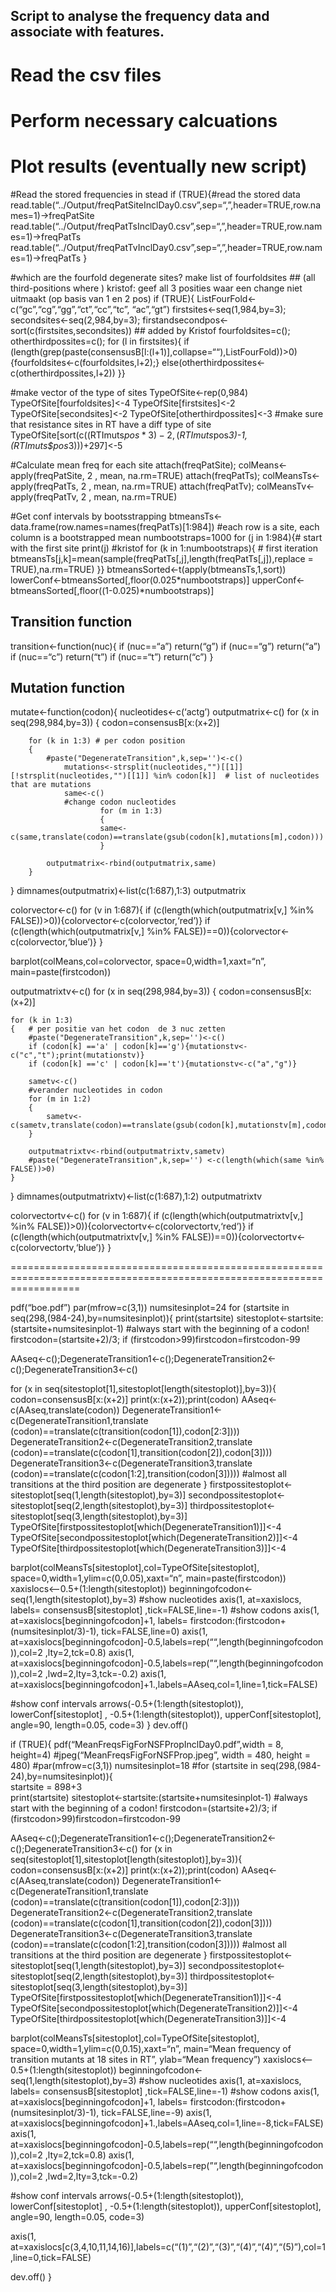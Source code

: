 ## Script to analyse the frequency data and associate with features. 
# Read the csv files 
# Perform necessary calcuations
# Plot results (eventually new script)

#Read the stored frequencies in stead
if (TRUE){#read the stored data
read.table("../Output/freqPatSiteInclDay0.csv",sep=",",header=TRUE,row.names=1)->freqPatSite
read.table("../Output/freqPatTsInclDay0.csv",sep=",",header=TRUE,row.names=1)->freqPatTs
read.table("../Output/freqPatTvInclDay0.csv",sep=",",header=TRUE,row.names=1)->freqPatTs
}

#which are the fourfold degenerate sites? make list of fourfoldsites
## (all third-positions where ) kristof: geef all 3 posities waar een change niet uitmaakt (op basis van 1 en 2 pos)
if (TRUE){
ListFourFold<-c("gc","cg","gg","ct","cc","tc", "ac","gt")
firstsites<-seq(1,984,by=3); secondsites<-seq(2,984,by=3); 
firstandsecondpos<-sort(c(firstsites,secondsites)) ## added by Kristof
fourfoldsites=c(); otherthirdpossites=c();
for (l in firstsites){
	if (length(grep(paste(consensusB[l:(l+1)],collapse=""),ListFourFold))>0){fourfoldsites<-c(fourfoldsites,l+2);}
	else(otherthirdpossites<-c(otherthirdpossites,l+2))
}}

#make vector of the type of sites 
TypeOfSite<-rep(0,984)
TypeOfSite[fourfoldsites]<-4
TypeOfSite[firstsites]<-2
TypeOfSite[secondsites]<-2
TypeOfSite[otherthirdpossites]<-3
#make sure that resistance sites in RT have a diff type of site
TypeOfSite[sort(c((RTImuts$pos*3)-2,(RTImuts$pos*3)-1,(RTImuts$pos*3)))+297]<-5



#Calculate mean freq for each site 
attach(freqPatSite); colMeans<-apply(freqPatSite, 2 , mean, na.rm=TRUE)
attach(freqPatTs); colMeansTs<-apply(freqPatTs, 2 , mean, na.rm=TRUE)
attach(freqPatTv); colMeansTv<-apply(freqPatTv, 2 , mean, na.rm=TRUE)



#Get conf intervals by bootsstrapping
btmeansTs<-data.frame(row.names=names(freqPatTs)[1:984]) #each row is a site, each column is a bootstrapped mean
numbootstraps=1000
for (j in 1:984){# start with the first site
    print(j)  #kristof
for (k in 1:numbootstraps){ # first iteration
  btmeansTs[j,k]=mean(sample(freqPatTs[,j],length(freqPatTs[,j]),replace = TRUE),na.rm=TRUE)
}}
btmeansSorted<-t(apply(btmeansTs,1,sort))
lowerConf<-btmeansSorted[,floor(0.025*numbootstraps)]
upperConf<-btmeansSorted[,floor((1-0.025)*numbootstraps)]





## Transition function 
transition<-function(nuc){
  if (nuc=="a") return("g")
  if (nuc=="g") return("a")
  if (nuc=="c") return("t")
  if (nuc=="t") return("c")
}


## Mutation function
mutate<-function(codon){
nucleotides<-c('actg')
outputmatrix<-c()
for (x in seq(298,984,by=3))
{
    codon=consensusB[x:(x+2)]

        for (k in 1:3) # per codon position
        {   
            #paste("DegenerateTransition",k,sep='')<-c()
                mutations<-strsplit(nucleotides,"")[[1]][!strsplit(nucleotides,"")[[1]] %in% codon[k]]  # list of nucleotides that are mutations
                same<-c()
                #change codon nucleotides
                        for (m in 1:3)
                        {
                        same<-c(same,translate(codon)==translate(gsub(codon[k],mutations[m],codon)))
                        }

            outputmatrix<-rbind(outputmatrix,same)
        }
}
dimnames(outputmatrix)<-list(c(1:687),1:3)
outputmatrix

colorvector<-c()
for (v in 1:687){
if (c(length(which(outputmatrix[v,] %in% FALSE))>0)){colorvector<-c(colorvector,'red')}
if (c(length(which(outputmatrix[v,] %in% FALSE))==0)){colorvector<-c(colorvector,'blue')}
}

barplot(colMeans,col=colorvector, space=0,width=1,xaxt="n", main=paste(firstcodon))



outputmatrixtv<-c()
for (x in seq(298,984,by=3))
{
    codon=consensusB[x:(x+2)]
    
    for (k in 1:3)
    {   # per positie van het codon  de 3 nuc zetten
        #paste("DegenerateTransition",k,sep='')<-c()
        if (codon[k] =='a' | codon[k]=='g'){mutationstv<-c("c","t");print(mutationstv)}
        if (codon[k] =='c' | codon[k]=='t'){mutationstv<-c("a","g")}
 
        sametv<-c()
        #verander nucleotides in codon
        for (m in 1:2)
        {
            sametv<-c(sametv,translate(codon)==translate(gsub(codon[k],mutationstv[m],codon)))
        }
        
        outputmatrixtv<-rbind(outputmatrixtv,sametv)
        #paste("DegenerateTransition",k,sep='') <-c(length(which(same %in% FALSE))>0)
    }
}
dimnames(outputmatrixtv)<-list(c(1:687),1:2)
outputmatrixtv


colorvectortv<-c()
for (v in 1:687){
    if (c(length(which(outputmatrixtv[v,] %in% FALSE))>0)){colorvectortv<-c(colorvectortv,'red')}
    if (c(length(which(outputmatrixtv[v,] %in% FALSE))==0)){colorvectortv<-c(colorvectortv,'blue')}
}






========================================================================================================================

pdf("boe.pdf")
par(mfrow=c(3,1))
numsitesinplot=24
for (startsite in seq(298,(984-24),by=numsitesinplot)){
print(startsite)
  sitestoplot<-startsite:(startsite+numsitesinplot-1) #always start with the beginning of a codon!
  firstcodon=(startsite+2)/3; if (firstcodon>99)firstcodon=firstcodon-99
  
  AAseq<-c();DegenerateTransition1<-c();DegenerateTransition2<-c();DegenerateTransition3<-c()
  
  for (x in seq(sitestoplot[1],sitestoplot[length(sitestoplot)],by=3)){
    codon=consensusB[x:(x+2)]
    print(x:(x+2));print(codon)
    AAseq<-c(AAseq,translate(codon))
    DegenerateTransition1<-c(DegenerateTransition1,translate (codon)==translate(c(transition(codon[1]),codon[2:3])))
    DegenerateTransition2<-c(DegenerateTransition2,translate (codon)==translate(c(codon[1],transition(codon[2]),codon[3])))
    DegenerateTransition3<-c(DegenerateTransition3,translate (codon)==translate(c(codon[1:2],transition(codon[3]))))
    #almost all transitions at the third position are degenerate
  }
  firstpossitestoplot<-sitestoplot[seq(1,length(sitestoplot),by=3)]
  secondpossitestoplot<-sitestoplot[seq(2,length(sitestoplot),by=3)]
  thirdpossitestoplot<-sitestoplot[seq(3,length(sitestoplot),by=3)]
  TypeOfSite[firstpossitestoplot[which(DegenerateTransition1)]]<-4
  TypeOfSite[secondpossitestoplot[which(DegenerateTransition2)]]<-4
  TypeOfSite[thirdpossitestoplot[which(DegenerateTransition3)]]<-4
  
  barplot(colMeansTs[sitestoplot],col=TypeOfSite[sitestoplot],
          space=0,width=1,ylim=c(0,0.05),xaxt="n", main=paste(firstcodon))
  xaxislocs<--0.5+(1:length(sitestoplot))
  beginningofcodon<-seq(1,length(sitestoplot),by=3)
#show nucleotides
  axis(1, at=xaxislocs, labels= consensusB[sitestoplot] ,tick=FALSE,line=-1)
  #show codons
axis(1, at=xaxislocs[beginningofcodon]+1, labels= firstcodon:(firstcodon+(numsitesinplot/3)-1),
     tick=FALSE,line=0)
  axis(1, at=xaxislocs[beginningofcodon]-0.5,labels=rep("",length(beginningofcodon)),col=2 ,lty=2,tck=0.8)
  axis(1, at=xaxislocs[beginningofcodon]-0.5,labels=rep("",length(beginningofcodon)),col=2 ,lwd=2,lty=3,tck=-0.2)
  axis(1, at=xaxislocs[beginningofcodon]+1.,labels=AAseq,col=1,line=1,tick=FALSE)

#show conf intervals
  arrows(-0.5+(1:length(sitestoplot)), lowerConf[sitestoplot] , -0.5+(1:length(sitestoplot)), upperConf[sitestoplot], 
         angle=90, length=0.05, code=3)
  }
dev.off()



if (TRUE){
pdf("MeanFreqsFigForNSFPropInclDay0.pdf",width = 8, height=4)
#jpeg("MeanFreqsFigForNSFProp.jpeg", width = 480, height = 480)
#par(mfrow=c(3,1))
numsitesinplot=18
#for (startsite in seq(298,(984-24),by=numsitesinplot)){  
startsite = 898+3  
  print(startsite)
  sitestoplot<-startsite:(startsite+numsitesinplot-1) #always start with the beginning of a codon!
  firstcodon=(startsite+2)/3; if (firstcodon>99)firstcodon=firstcodon-99
  
  AAseq<-c();DegenerateTransition1<-c();DegenerateTransition2<-c();DegenerateTransition3<-c()
  for (x in seq(sitestoplot[1],sitestoplot[length(sitestoplot)],by=3)){
    codon=consensusB[x:(x+2)]
    print(x:(x+2));print(codon)
    AAseq<-c(AAseq,translate(codon))
    DegenerateTransition1<-c(DegenerateTransition1,translate (codon)==translate(c(transition(codon[1]),codon[2:3])))
    DegenerateTransition2<-c(DegenerateTransition2,translate (codon)==translate(c(codon[1],transition(codon[2]),codon[3])))
    DegenerateTransition3<-c(DegenerateTransition3,translate (codon)==translate(c(codon[1:2],transition(codon[3]))))
    #almost all transitions at the third position are degenerate
  }
  firstpossitestoplot<-sitestoplot[seq(1,length(sitestoplot),by=3)]
  secondpossitestoplot<-sitestoplot[seq(2,length(sitestoplot),by=3)]
  thirdpossitestoplot<-sitestoplot[seq(3,length(sitestoplot),by=3)]
  TypeOfSite[firstpossitestoplot[which(DegenerateTransition1)]]<-4
  TypeOfSite[secondpossitestoplot[which(DegenerateTransition2)]]<-4
  TypeOfSite[thirdpossitestoplot[which(DegenerateTransition3)]]<-4
  
  barplot(colMeansTs[sitestoplot],col=TypeOfSite[sitestoplot],
          space=0,width=1,ylim=c(0,0.15),xaxt="n",
          main="Mean frequency of transition mutants at 18 sites in RT",
          ylab="Mean frequency")
  xaxislocs<--0.5+(1:length(sitestoplot))
  beginningofcodon<-seq(1,length(sitestoplot),by=3)
  #show nucleotides
  axis(1, at=xaxislocs, labels= consensusB[sitestoplot] ,tick=FALSE,line=-1)
  #show codons
  axis(1, at=xaxislocs[beginningofcodon]+1, labels= firstcodon:(firstcodon+(numsitesinplot/3)-1),
       tick=FALSE,line=-9)
  axis(1, at=xaxislocs[beginningofcodon]+1.,labels=AAseq,col=1,line=-8,tick=FALSE)
  axis(1, at=xaxislocs[beginningofcodon]-0.5,labels=rep("",length(beginningofcodon)),col=2 ,lty=2,tck=0.8)
  axis(1, at=xaxislocs[beginningofcodon]-0.5,labels=rep("",length(beginningofcodon)),col=2 ,lwd=2,lty=3,tck=-0.2)
  
  #show conf intervals
  arrows(-0.5+(1:length(sitestoplot)), lowerConf[sitestoplot] , -0.5+(1:length(sitestoplot)), upperConf[sitestoplot], 
         angle=90, length=0.05, code=3)

  axis(1, at=xaxislocs[c(3,4,10,11,14,16)],labels=c("(1)","(2)","(3)","(4)","(4)","(5)"),col=1 ,line=0,tick=FALSE)

dev.off()
}


